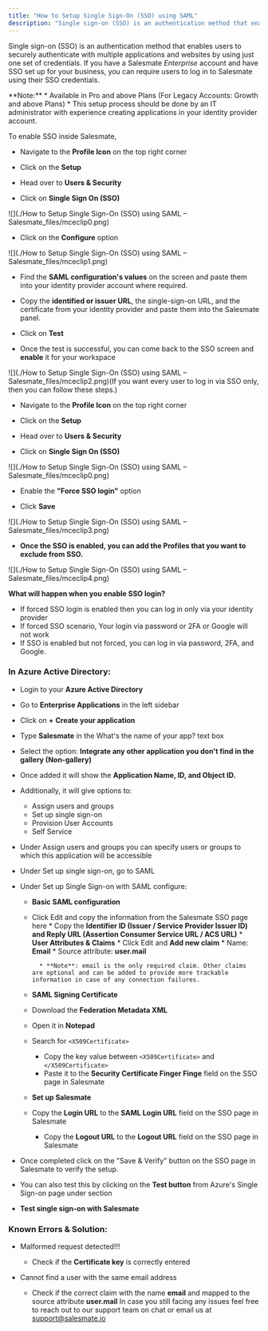 ```yaml
---
title: "How to Setup Single Sign-On (SSO) using SAML"
description: "Single sign-on (SSO) is an authentication method that enables users to securely authenticate with multiple applications and websites by using just one..."
---
```


Single sign-on (SSO) is an authentication method that enables users to securely authenticate with multiple applications and websites by using just one set of credentials. If you have a Salesmate _Enterprise_ account and have SSO set up for your business, you can require users to log in to Salesmate using their SSO credentials.

<Note>
**Note:**
*   Available in Pro and above Plans (For Legacy Accounts: Growth and above Plans)
*   This setup process should be done by an IT administrator with experience creating applications in your identity provider account.

</Note>

To enable SSO inside Salesmate,


*   Navigate to the **Profile Icon** on the top right corner

*   Click on the **Setup**
*   Head over to **Users & Security**
*   Click on **Single Sign On (SSO)**

![](./How to Setup Single Sign-On (SSO) using SAML – Salesmate_files/mceclip0.png)


*   Click on the **Configure** option

![](./How to Setup Single Sign-On (SSO) using SAML – Salesmate_files/mceclip1.png)


*   Find the **SAML configuration's values** on the screen and paste them into your identity provider account where required.

*   Copy the **identified or issuer URL**, the single-sign-on URL, and the certificate from your identity provider and paste them into the Salesmate panel.

*   Click on **Test**
*   Once the test is successful, you can come back to the SSO screen and **enable** it for your workspace

![](./How to Setup Single Sign-On (SSO) using SAML – Salesmate_files/mceclip2.png)(If you want every user to log in via SSO only, then you can follow these steps.)


*   Navigate to the **Profile Icon** on the top right corner

*   Click on the **Setup**
*   Head over to **Users & Security**
*   Click on **Single Sign On (SSO)**

![](./How to Setup Single Sign-On (SSO) using SAML – Salesmate_files/mceclip0.png)


*   Enable the **"Force SSO login"** option

*   Click **Save**

![](./How to Setup Single Sign-On (SSO) using SAML – Salesmate_files/mceclip3.png)

* **Once the SSO is enabled, you can add the Profiles that you want to exclude from SSO.**

![](./How to Setup Single Sign-On (SSO) using SAML – Salesmate_files/mceclip4.png)

<Note>

**What will happen when you enable SSO login?**
*   If forced SSO login is enabled then you can log in only via your identity provider
*   If forced SSO scenario, Your login via password or 2FA or Google will not work
*   If SSO is enabled but not forced, you can log in via password, 2FA, and Google.

</Note>


### In Azure Active Directory:


*   Login to your **Azure Active Directory**
*   Go to **Enterprise Applications** in the left sidebar
*   Click on **+** **Create your application**
*   Type **Salesmate** in the What's the name of your app? text box

*   Select the option: **Integrate any other application you don't find in the gallery (Non-gallery)**
*   Once added it will show the **Application Name, ID, and Object ID.**
*   Additionally, it will give options to:
    *   Assign users and groups
    *   Set up single sign-on
    *   Provision User Accounts
    *   Self Service

*   Under Assign users and groups you can specify users or groups to which this application will be accessible

*   Under Set up single sign-on, go to SAML

*   Under Set up Single Sign-on with SAML configure:
    * **Basic SAML configuration**
    * Click Edit and copy the information from the Salesmate SSO page here
            *   Copy the **Identifier ID (Issuer / Service Provider Issuer ID) **and** Reply URL (Assertion Consumer Service URL / ACS URL)**
            * **User Attributes & Claims**
            *   Click Edit and **Add new claim**
            *   Name: **Email**
            *   Source attribute: **user.mail**
            
            * **Note**: email is the only required claim. Other claims are optional and can be added to provide more trackable information in case of any connection failures.
            
            
    * **SAML Signing Certificate**
    *   Download the **Federation Metadata XML**
    *   Open it in **Notepad**
    *   Search for `<X509Certificate>`
        * Copy the key value between `<X509Certificate>` and `</X509Certificate>`
        *   Paste it to the **Security Certificate Finger Finge** field on the SSO page in Salesmate
    * **Set up Salesmate**
    *   Copy the **Login URL** to the **SAML Login URL** field on the SSO page in Salesmate
        *   Copy the **Logout URL** to the **Logout URL** field on the SSO page in Salesmate

*   Once completed click on the "Save & Verify" button on the SSO page in Salesmate to verify the setup.

*   You can also test this by clicking on the **Test button** from Azure's Single Sign-on page under section

* **Test single sign-on with Salesmate**

### Known Errors & Solution:


*   Malformed request detected!!!

    *   Check if the **Certificate key** is correctly entered

*   Cannot find a user with the same email address
    *   Check if the correct claim with the name **email** and mapped to the source attribute **user.mail** In case you still facing any issues feel free to reach out to our support team on chat or email us at [support@salesmate.io](mailto:support@salesmate.io)
